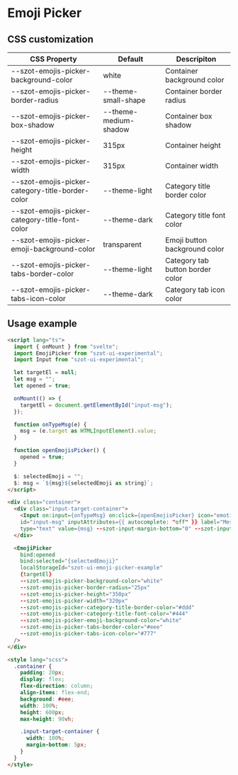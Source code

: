 

<Meta title="Components/EmojiPicker/CSS Variables" />

# Emoji Picker

## CSS customization

| CSS Property                                     | Default               | Descripiton                      |
| ------------------------------------------------ | --------------------- | -------------------------------- |
| --szot-emojis-picker-background-color            | white                 | Container background color       |
| --szot-emojis-picker-border-radius               | --theme-small-shape   | Container border radius          |
| --szot-emojis-picker-box-shadow                  | --theme-medium-shadow | Container box shadow             |
| --szot-emojis-picker-height                      | 315px                 | Container height                 |
| --szot-emojis-picker-width                       | 315px                 | Container width                  |
| --szot-emojis-picker-category-title-border-color | --theme-light         | Category title border color      |
| --szot-emojis-picker-category-title-font-color   | --theme-dark          | Category title font color        |
| --szot-emojis-picker-emoji-background-color      | transparent           | Emoji button background color    |
| --szot-emojis-picker-tabs-border-color           | --theme-light         | Category tab button border color |
| --szot-emojis-picker-tabs-icon-color             | --theme-dark          | Category tab icon color          |

## Usage example

```html
<script lang="ts">
  import { onMount } from "svelte";
  import EmojiPicker from "szot-ui-experimental";
  import Input from "szot-ui-experimental";

  let targetEl = null;
  let msg = "";
  let opened = true;

  onMount(() => {
    targetEl = document.getElementById("input-msg");
  });

  function onTypeMsg(e) {
    msg = (e.target as HTMLInputElement).value;
  }

  function openEmojisPicker() {
    opened = true;
  }

  $: selectedEmoji = "";
  $: msg = `${msg}${selectedEmoji as string}`;
</script>

<div class="container">
  <div class="input-target-container">
    <Input on:input={onTypeMsg} on:click={openEmojisPicker} icon="emoticon-happy" iconClick={true}
    id="input-msg" inputAttributes={{ autocomplete: "off" }} label="Message" name="message"
    type="text" value={msg} --szot-input-margin-bottom="0" --szot-input-margin-top="0" />
  </div>

  <EmojiPicker
    bind:opened
    bind:selected="{selectedEmoji}"
    localStorageId="szot-ui-emoji-picker-example"
    {targetEl}
    --szot-emojis-picker-background-color="white"
    --szot-emojis-picker-border-radius="25px"
    --szot-emojis-picker-height="350px"
    --szot-emojis-picker-width="320px"
    --szot-emojis-picker-category-title-border-color="#ddd"
    --szot-emojis-picker-category-title-font-color="#444"
    --szot-emojis-picker-emoji-background-color="white"
    --szot-emojis-picker-tabs-border-color="#eee"
    --szot-emojis-picker-tabs-icon-color="#777"
  />
</div>

<style lang="scss">
  .container {
    padding: 20px;
    display: flex;
    flex-direction: column;
    align-items: flex-end;
    background: #eee;
    width: 100%;
    height: 600px;
    max-height: 90vh;

    .input-target-container {
      width: 100%;
      margin-bottom: 5px;
    }
  }
</style>
```
